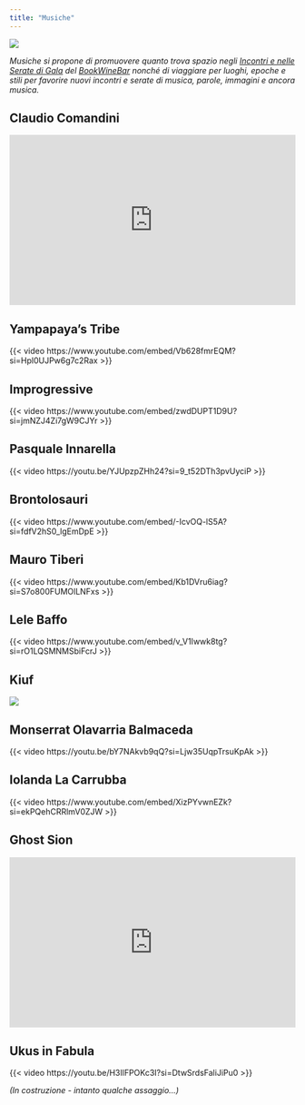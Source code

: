 ```yaml
---
title: "Musiche"
---
```


![](images/immagini_bookwinebar/bar/Musici.JPG){fig-align="center"}

*Musiche si propone di promuovere quanto trova spazio negli [Incontri e nelle Serate di Gala](incontri.html) del [BookWineBar](bookwinebar.html) nonché di viaggiare per luoghi, epoche e stili per favorire nuovi incontri e serate di musica, parole, immagini e ancora musica.*

## Claudio Comandini

<iframe width="100%" height="300" scrolling="no" frameborder="no" src="https://w.soundcloud.com/player/?url=https%3A//api.soundcloud.com/tracks/115271608&amp;color=%23ff5500&amp;auto_play=false&amp;hide_related=false&amp;show_comments=true&amp;show_user=true&amp;show_reposts=false&amp;show_teaser=true&amp;visual=true">

</iframe>

## Yampapaya's Tribe

{{< video https://www.youtube.com/embed/Vb628fmrEQM?si=Hpl0UJPw6g7c2Rax >}}

## Improgressive

{{< video https://www.youtube.com/embed/zwdDUPT1D9U?si=jmNZJ4Zi7gW9CJYr >}}

## Pasquale Innarella

{{< video https://youtu.be/YJUpzpZHh24?si=9_t52DTh3pvUyciP  >}}

## Brontolosauri

{{< video https://www.youtube.com/embed/-IcvOQ-lS5A?si=fdfV2hS0_lgEmDpE >}}

## Mauro Tiberi

{{< video https://www.youtube.com/embed/Kb1DVru6iag?si=S7o800FUMOlLNFxs >}}

## Lele Baffo

{{< video https://www.youtube.com/embed/v_V1Iwwk8tg?si=rO1LQSMNMSbiFcrJ >}}

## Kiuf

[![](images/kiuf.jpg){fig-align="left"}](https://www.n1m.com/kiuf/song/1170409-Cratmosphere)

## Monserrat Olavarria Balmaceda

{{< video https://youtu.be/bY7NAkvb9qQ?si=Ljw35UqpTrsuKpAk >}}

## Iolanda La Carrubba

{{< video https://www.youtube.com/embed/XizPYvwnEZk?si=ekPQehCRRlmV0ZJW >}}

## Ghost Sion

<iframe width="100%" height="300" scrolling="no" frameborder="no" src="https://w.soundcloud.com/player/?url=https%3A//api.soundcloud.com/tracks/347297025&amp;color=%23ff5500&amp;auto_play=true&amp;hide_related=false&amp;show_comments=true&amp;show_user=true&amp;show_reposts=false&amp;show_teaser=true&amp;visual=true">

</iframe>

## Ukus in Fabula

{{< video https://youtu.be/H3IlFPOKc3I?si=DtwSrdsFaliJiPu0 >}}

*(In costruzione - intanto qualche assaggio...)*
